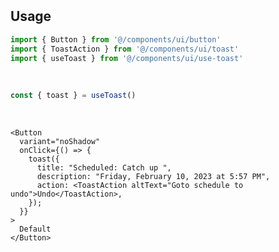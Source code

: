 ```tsx file=<rootDir>/src/components/ui/toast.tsx title="components/ui/toast.tsx"
```

<br />

## Usage

```ts
import { Button } from '@/components/ui/button'
import { ToastAction } from '@/components/ui/toast'
import { useToast } from '@/components/ui/use-toast'
```

<br />

```ts
const { toast } = useToast()
```

<br />

```tsx
<Button
  variant="noShadow"
  onClick={() => {
    toast({
      title: "Scheduled: Catch up ",
      description: "Friday, February 10, 2023 at 5:57 PM",
      action: <ToastAction altText="Goto schedule to undo">Undo</ToastAction>,
    });
  }}
>
  Default
</Button>
```